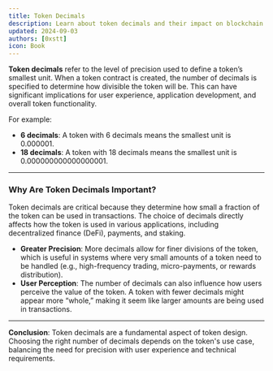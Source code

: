 ```yaml
---
title: Token Decimals
description: Learn about token decimals and their impact on blockchain applications.
updated: 2024-09-03
authors: [0xstt]
icon: Book
---
```


**Token decimals** refer to the level of precision used to define a token’s smallest unit. When a token contract is created, the number of decimals is specified to determine how divisible the token will be. This can have significant implications for user experience, application development, and overall token functionality.

For example:
- **6 decimals**: A token with 6 decimals means the smallest unit is 0.000001.
- **18 decimals**: A token with 18 decimals means the smallest unit is 0.000000000000000001.

---

### Why Are Token Decimals Important?

Token decimals are critical because they determine how small a fraction of the token can be used in transactions. The choice of decimals directly affects how the token is used in various applications, including decentralized finance (DeFi), payments, and staking.

- **Greater Precision**: More decimals allow for finer divisions of the token, which is useful in systems where very small amounts of a token need to be handled (e.g., high-frequency trading, micro-payments, or rewards distribution).
- **User Perception**: The number of decimals can also influence how users perceive the value of the token. A token with fewer decimals might appear more “whole,” making it seem like larger amounts are being used in transactions.

---

**Conclusion**: Token decimals are a fundamental aspect of token design. Choosing the right number of decimals depends on the token's use case, balancing the need for precision with user experience and technical requirements.